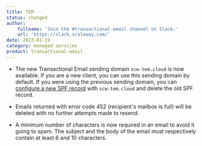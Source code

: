 ```yaml
---
title: TEM
status: changed
author:
    fullname: 'Join the #transactional-email channel on Slack.'
    url: 'https://slack.scaleway.com/'
date: 2023-01-19
category: managed-services
product: transactional-email
---
```


- The new Transactional Email sending domain `scw-tem.cloud` is now available. If you are a new client, you can use this sending domain by default. If you were using the previous sending domain, you can [configure a new SPF record](/transactional-email/how-to/add-spf-dkim-records-to-your-domain/) with `scw-tem.cloud` and delete the old SPF record.

- Emails returned with error code 452 (recipient's mailbox is full) will be deleted with no further attempts made to resend.

- A minimum number of characters is now required in an email to avoid it going to spam. The subject and the body of the email must respectively contain at least 6 and 10 characters.


